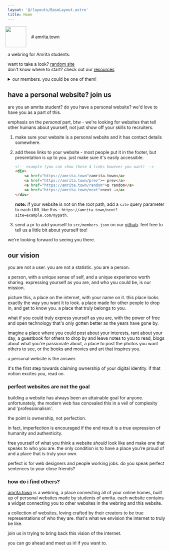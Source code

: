 ```yaml
---
layout: '@/layouts/BaseLayout.astro'
title: Home
---
```



<div style="display: flex; flex-direction: row; gap: 1rem; align-items: center;">
    <img src={favicon.src} style="height: 4.2rem; image-rendering: pixelated; margin-left: -0.5rem" />
    # amrita.town
</div>

a webring for Amrita students.

want to take a look? [random site](/random)  
don't know where to start? check out our [resources](/resources)

<details style="margin-top: 0.5rem">
 <summary>our members. you could be one of them!</summary>
 <MemberList />
</details>

## have a personal website? join us

are you an amrita student? do you have a personal website? we'd love to have you as a part of this.

emphasis on the _personal_ part, btw - we're looking for websites that tell other humans about yourself, not just show off your skills to recruiters.

1. make sure your website is a personal website and it has contact details somewhere.
2. add these links to your website - most people put it in the footer, but presentation is up to you. just make sure it's easily accessible.

    ```html
    <!-- example (you can show these 4 links however you want) -->
    <div>
        <a href="https://amrita.town">amrita.town</a>
        <a href="https://amrita.town/prev">← prev</a>
        <a href="https://amrita.town/random">⚄ random</a>
        <a href="https://amrita.town/next">next →</a>
    </div>
    ```


    **note:** if your website is not on the root path, add a `site` query parameter to each URL like this - `https://amrita.town/next?site=example.com/mypath`.
      
3. send a pr to add yourself to `src/members.json` on our [github](https://github.com/amritadottown/website). feel free to tell us a little bit about yourself too!

we're looking forward to seeing you there.

## our vision

you are not a user. you are not a statistic. you are a person.

a person, with a unique sense of self, and a unique experience worth sharing. expressing yourself as you are, and who you could be, is our mission.

picture this, a place on the internet, with your name on it. this place looks exactly the way you want it to look. a place made for other people to drop in, and get to know you. a place that truly belongs to you.

what if you could truly express yourself as you are, with the power of free and open technology that's only gotten better as the years have gone by.

imagine a place where you could post about your interests, rant about your day, a guestbook for others to drop by and leave notes to you to read, blogs about what you're passionate about, a place to post the photos you want others to see, or the books and movies and art that inspires you.

a personal website is the answer.

it's the first step towards claiming ownership of your digital identity. if that notion excites you, read on.

### perfect websites are not the goal

building a website has always been an attainable goal for anyone. unfortunately, the modern web has concealed this in a veil of complexity and 'professionalism'.

the point is ownership, not perfection.

in fact, imperfection is encouraged if the end result is a true expression of humanity and authenticity.

free yourself of what you think a website _should_ look like and make one that speaks to who you are. the only condition is to have a place you're proud of and a place that is truly your own.

perfect is for web designers and people working jobs. do you speak perfect sentences to your close friends?

### how do i find others?

[amrita.town](amrita.town) is a webring, a place connecting all of your online homes, built up of personal websites made by students of amrita. each website contains a widget connecting you to other websites in the webring and this website.

a collection of websites, loving crafted by their creators to be true representations of who they are. that's what we envision the internet to truly be like.

join us in trying to bring back this vision of the internet.

you can go ahead and meet us irl if you want to.
